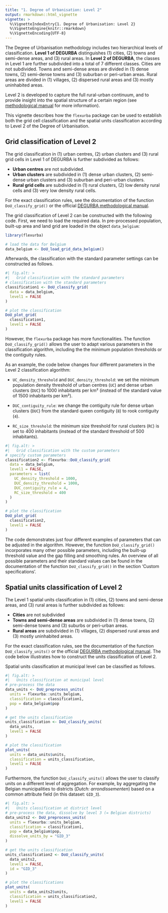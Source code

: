 ```yaml
---
title: "1. Degree of Urbanisation: Level 2"
output: rmarkdown::html_vignette
vignette: >
  %\VignetteIndexEntry{1. Degree of Urbanisation: Level 2}
  %\VignetteEngine{knitr::rmarkdown}
  %\VignetteEncoding{UTF-8}
---
```


The Degree of Urbanisation methodology includes two hierarchical levels of classification. **Level 1 of DEGURBA** distinguishes (1) cities, (2) towns and semi-dense areas, and (3) rural areas. In **Level 2 of DEGURBA**, the classes in Level 1 are further subdivided into a total of 7 different classes. Cities are not subdivided. Towns and semi-dense areas are divided in (1) dense towns, (2) semi-dense towns and (3) suburban or peri-urban areas. Rural areas are divided in (1) villages, (2) dispersed rural areas and (3) mostly uninhabited areas.

Level 2 is developed to capture the full rural-urban continuum, and to provide insight into the spatial structure of a certain region (see [methodological manual](https://ec.europa.eu/eurostat/statistics-explained/index.php?title=Applying_the_degree_of_urbanisation_manual) for more information).

This vignette describes how the `flexurba` package can be used to establish both the grid cell classification and the spatial units classification according to Level 2 of the Degree of Urbanisation.

## Grid classification of Level 2

The grid classification in (1) urban centres, (2) urban clusters and (3) rural grid cells in Level 1 of DEGURBA is further subdivided as follows:

-   **Urban centres** are not subdivided.
-   **Urban clusters** are subdivided in (1) dense urban clusters, (2) semi-dense urban clusters and (3) suburban and peri-urban clusters.
-   **Rural grid cells** are subdivided in (1) rural clusters, (2) low density rural cells and (3) very low density rural cells.

For the exact classification rules, see the documentation of the function `DoU_classify_grid()` or the official [DEGURBA methodological manual](https://ec.europa.eu/eurostat/statistics-explained/index.php?title=Applying_the_degree_of_urbanisation_manual).

The grid classification of Level 2 can be constructed with the following code. First, we need to load the required data. In pre-processed population, built-up area and land grid are loaded in the object `data_belgium`:

```r
library(flexurba)

# load the data for Belgium
data_belgium <- DoU_load_grid_data_belgium()
```

Afterwards, the classification with the standard parameter settings can be constructed as follows.

```r
#| fig.alt: >
#|   Grid classification with the standard parameters
# classification with the standard parameters
classification1 <- DoU_classify_grid(
  data = data_belgium, 
  level1 = FALSE
)

# plot the classification
DoU_plot_grid(
  classification1, 
  level1 = FALSE
)
```

However, the `flexurba` package has more functionalities. The function `DoU_classify_grid()` allows the user to adapt various parameters in the classification algorithm, including the the minimum population thresholds or the contiguity rules.

As an example, the code below changes four different parameters in the Level 2 classification algorithm:

-   `UC_density_threshold` and `DUC_density_threshold`: we set the minimum population density threshold of urban centres (`UC`) and dense urban clusters (`DUC`) to 1000 inhabitants per km² (instead of the standard value of 1500 inhabitants per km²).

-   `DUC_contiguity_rule`: we change the contiguity rule for dense urban clusters (`DUC`) from the standard queen contiguity (`8`) to rook contiguity (`4`).

-   `RC_size_threshold`: the minimum size threshold for rural clusters (`RC`) is set to 400 inhabitants (instead of the standard threshold of 500 inhabitants).

```r
#| fig.alt: >
#|   Grid classification with the custom parameters
# specify custom parameters
classification2 <- flexurba::DoU_classify_grid(
  data = data_belgium,
  level1 = FALSE,
  parameters = list(
    UC_density_threshold = 1000,
    DUC_density_threshold = 1000,
    DUC_contiguity_rule = 4,
    RC_size_threshold = 400
  )
)

# plot the classification
DoU_plot_grid(
  classification2, 
  level1 = FALSE
)
```

The code demonstrates just four different examples of parameters that can be adjusted in the algorithm. However, the function `DoU_classify_grid()` incorporates many other possible parameters, including the built-up threshold value and the gap filling and smoothing rules. An overview of all possible parameters and their standard values can be found in the documentation of the function `DoU_classify_grid()` in the section 'Custom specifications'.

## Spatial units classification of Level 2

The Level 1 spatial units classification in (1) cities, (2) towns and semi-dense areas, and (3) rural areas is further subdivided as follows:

-   **Cities** are not subdivided
-   **Towns and semi-dense areas** are subdivided in (1) dense towns, (2) semi-dense towns and (3) suburbs or peri-urban areas.
-   **Rural areas** are subdivided in (1) villages, (2) dispersed rural areas and (3) mostly uninhabited areas.

For the exact classification rules, see the documentation of the function `DoU_classify_units()` or the official [DEGURBA methodological manual](https://ec.europa.eu/eurostat/statistics-explained/index.php?title=Applying_the_degree_of_urbanisation_manual). The code below illustrates how to construct the units classification of Level 2.

Spatial units classification at municipal level can be classified as follows.

```r
#| fig.alt: >
#|   Units classification at municipal level
# pre-process the data
data_units <- DoU_preprocess_units(
  units = flexurba::units_belgium,
  classification = classification1,
  pop = data_belgium$pop
)

# get the units classification
units_classification <- DoU_classify_units(
  data_units, 
  level1 = FALSE
)

# plot the classification
plot_units(
  units = data_units$units, 
  classification = units_classification,
  level1 = FALSE
)
```

Furthermore, the function `DoU_classify_units()` allows the user to classify units on a different level of aggregation. For example, by aggregating the Belgian municipalities to districts (*Dutch: arrondissementen*) based on a common attribute field (in this dataset: `GID_3`).

```r
#| fig.alt: >
#|   Units classification at district level
# pre-process the data, dissolve by level 3 (= Belgian districts)
data_units2 <- DoU_preprocess_units(
  units = flexurba::units_belgium,
  classification = classification1,
  pop = data_belgium$pop,
  dissolve_units_by = "GID_3"
)

# get the units classification
units_classification2 <- DoU_classify_units(
  data_units2, 
  level1 = FALSE, 
  id = "GID_3"
)

# plot the classifications
plot_units(
  units = data_units2$units, 
  classification = units_classification2, 
  level1 = FALSE
)
```
